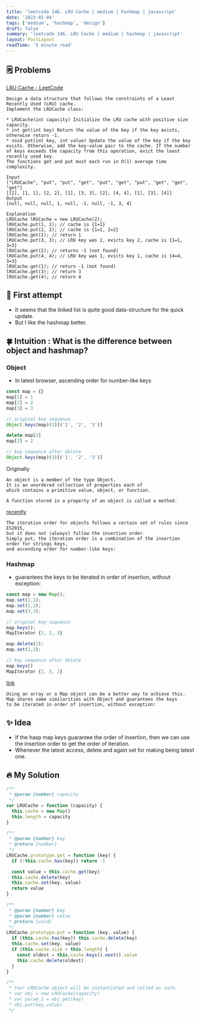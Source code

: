 ```yaml
---
title: 'leetcode 146. LRU Cache | medium | hashmap | javascript'
date: '2023-01-04'
tags: ['medium', 'hashmap', 'design']
draft: false
summary: 'leetcode 146. LRU Cache | medium | hashmap | javascript'
layout: PostLayout
readTime: '5 minute read'
---
```


## 🗒️ Problems

[LRU Cache - LeetCode](https://leetcode.com/problems/lru-cache/)

```
Design a data structure that follows the constraints of a Least Recently Used (LRU) cache.
Implement the LRUCache class:

* LRUCache(int capacity) Initialize the LRU cache with positive size capacity.
* int get(int key) Return the value of the key if the key exists, otherwise return -1.
* void put(int key, int value) Update the value of the key if the key exists. Otherwise, add the key-value pair to the cache. If the number of keys exceeds the capacity from this operation, evict the least recently used key.
The functions get and put must each run in O(1) average time complexity.
```

```
Input
["LRUCache", "put", "put", "get", "put", "get", "put", "get", "get", "get"]
[[2], [1, 1], [2, 2], [1], [3, 3], [2], [4, 4], [1], [3], [4]]
Output
[null, null, null, 1, null, -1, null, -1, 3, 4]

Explanation
LRUCache lRUCache = new LRUCache(2);
lRUCache.put(1, 1); // cache is {1=1}
lRUCache.put(2, 2); // cache is {1=1, 2=2}
lRUCache.get(1); // return 1
lRUCache.put(3, 3); // LRU key was 2, evicts key 2, cache is {1=1, 3=3}
lRUCache.get(2); // returns -1 (not found)
lRUCache.put(4, 4); // LRU key was 1, evicts key 1, cache is {4=4, 3=3}
lRUCache.get(1); // return -1 (not found)
lRUCache.get(3); // return 3
lRUCache.get(4); // return 4
```

## 🤔 First attempt

- It seems that the linked list is quite good data-structure for the quick update.
- But I like the hashmap better.

## 🍀 Intuition : What is the difference between object and hashmap?

### Object

- In latest browser, ascending order for number-like keys

```javascript
const map = {}
map[1] = 1
map[2] = 2
map[3] = 3

// original key sequence
Object.keys(map)(3)[('1', '2', '3')]

delete map[2]
map[2] = 2

// key sequence after delete
Object.keys(map)(3)[('1', '2', '3')]
```

Originally

```
An object is a member of the type Object.
It is an unordered collection of properties each of
which contains a primitive value, object, or function.

A function stored in a property of an object is called a method.
```

[recently](https://stackoverflow.com/a/5525820/2453632)

```
The iteration order for objects follows a certain set of rules since ES2015,
but it does not (always) follow the insertion order.
Simply put, the iteration order is a combination of the insertion order for strings keys,
and ascending order for number-like keys:
```

### Hashmap

- guarantees the keys to be iterated in order of insertion, without exception:

```javascript
const map = new Map();
map.set(1,1);
map.set(2,2);
map.set(3,3);

// original key sequence
map.keys();
MapIterator {1, 2, 3}

map.delete(2);
map.set(2,2);

// key sequence after delete
map.keys()
MapIterator {1, 3, 2}
```

[link](https://stackoverflow.com/a/5525820/2453632)

```
Using an array or a Map object can be a better way to achieve this.
Map shares some similarities with Object and guarantees the keys
to be iterated in order of insertion, without exception:
```

## ✨ Idea

- If the hasp map keys guarantee the order of insertion, then we can use the insertion order to get the order of iteration.
- Whenever the latest access, delete and again set for making being latest one.

## 🔥 My Solution

```javascript
/**
 * @param {number} capacity
 */
var LRUCache = function (capacity) {
  this.cache = new Map()
  this.length = capacity
}

/**
 * @param {number} key
 * @return {number}
 */
LRUCache.prototype.get = function (key) {
  if (!this.cache.has(key)) return -1

  const value = this.cache.get(key)
  this.cache.delete(key)
  this.cache.set(key, value)
  return value
}

/**
 * @param {number} key
 * @param {number} value
 * @return {void}
 */
LRUCache.prototype.put = function (key, value) {
  if (this.cache.has(key)) this.cache.delete(key)
  this.cache.set(key, value)
  if (this.cache.size > this.length) {
    const oldest = this.cache.keys().next().value
    this.cache.delete(oldest)
  }
}

/**
 * Your LRUCache object will be instantiated and called as such:
 * var obj = new LRUCache(capacity)
 * var param_1 = obj.get(key)
 * obj.put(key,value)
 */
```
